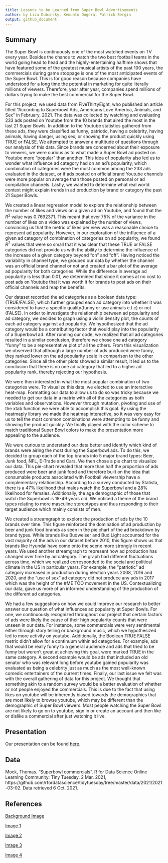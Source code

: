 ```yaml
---
title: Lessons to be Learned from Super Bowl Advertisements
author: by Liza Dubinsky, Kemunto Ongera, Patrick Bergin
output: github_document
---
```


## Summary

The Super Bowl is continuously one of the most watched events on TV every year. Besides the chance to watch the two best football teams in the world going head to head and the highly-entertaining halftime shows that have featured some of the greatest musical artists of the past 100 years, the commercials during game stoppage is one of the most anticipated events of the Super Bowl. This is for good reason because companies have understood for a long time the potential in marketing for quite literally millions of viewers. Therefore, year after year, companies spend millions of dollars trying to make the best commercial for the Super Bowl.

For this project, we used data from FiveThirtyEight, who published an article titled “According to Superbowl Ads, Americans Love America, Animals, and Sex” in February, 2021. The data was collected by watching and evaluating 233 ads posted on Youtube from the 10 brands that aired the most in the last 21 Super Bowls. In addition to the Youtube statistics gathered from these ads, they were classified as funny, patriotic, having a celebrity, having animals, having danger, using sex, or showing the product quickly using TRUE or FALSE. We attempted to answer a multitude of questions through our analysis of this data. Since brands are concerned about their exposure to viewers, we were curious as to what made a Super Bowl ad posted on Youtube more “popular” than another. This idea of popularity also led us to wonder what influence ad category had on an ad’s popularity, which combination of categories were the most common among the 233 ads evaluated in the dataset, or if ads posted on official brand Youtube channels were more popular on average than those posted on personal or ad compilation channels. Lastly, we wanted to determine what real world context might explain trends in ad production by brand or category the past 21 Super Bowls. 

We created a linear regression model to explore the relationship between the number of likes and views on a given ad on Youtube, and found that the $R^2$ value was 0.7692371. This meant that over 75% of the variance in the number of likes on a video was explained by the number of views, convincing us that the metric of likes per view was a reasonable choice to represent ad popularity. However, in our exploration of the influence of a given ad category of combination of categories on ad popularity, we found $R^2$ values that were so small that it was clear that these TRUE or FALSE categories did not provide us with the ability to determine the influence of the increase of a given category beyond “on” and “off”. Having noticed the variability in channel type, we grouped our data by whether the channel was an official brand channel or not and created a bar plot of the average ad popularity for both categories. While the difference in average ad popularity is less than 0.01, we determined that since it comes at no cost to post ads on Youtube that it was worth it for brands to post ads on their official channels and reap the benefits.

Our dataset recorded  the ad categories as a boolean data type: (TRUE/FALSE), which further grouped each ad category into whether it was considered to have a specific quality(funny or use animals e.t.c) or not (FALSE). In order to investigate the relationship between ad popularity and ad category, we decided to graph using a violin density plot, the counts of each ad category against ad popularity. We hypothesized that the ad category would be a contributing factor that would play into the popularity of a Superbowl ad. After running our code, we realized that all ad categories resulted in a similar conclusion, therefore we chose one ad category “funny” to be a representative plot of all the others. From this visualization we observed that although a large number of ads produced were funny, they ranked lower on the ad popularity scale in comparison to the other categories. Since all the other plots showed a similar result, it led us to the conclusion that there is no one ad category that led to a higher ad popularity rank, thereby rejecting our hypothesis.  

We were then interested in what the most popular combination of two categories were. To visualize this data, we elected to use an interactive heat-map. Formatting our data to allow us to do so was tricky because we needed to get our data in a matrix with all of the categories as both variables and observations. However through mutation, pivoting and use of the xtab function we were able to accomplish this goal. By using the heatmaply library we made the heatmap interactive, so it was very easy for us to tell the most common combinations were attempting to be funny and showing the product quickly. We finally played with the color scheme to match traditional Super Bowl colors to make the presentation more appealing to the audience.

We were curious to understand our data better and identify which kind of brands were airing the most during the Superbowl ads. To do this, we decided to group each of the top brands into 5 major brand types: Beer, Junk food, NFL, E-Trade and Cars. We then chose a pie chart to visualize our data. This pie-chart revealed that more than half the proportion of ads produced were beer and junk food and therefore built on the idea that consumable products associated with Football viewership have a complementary relationship. According to a survey conducted by Statista, there is a 47% likelihood that males watch the Superbowl and a 28% likelihood for females. Additionally, the age demographic of those that watch the Superbowl is 18-49 years old. We noticed a theme of the brand types relating to more masculine stereotypes and thus responding to their target audience which mainly consists of men. 

We created a streamgraph to explore the production of ads by the 10 brands over time. This figure reinforced the domination of ad production by beer and junk food brands as seen in the pie chart of the ad breakdown by brand types. While brands like Budweiser and Bud Light accounted for the vast majority of the ads in our dataset before 2010, this figure shows us that brands like Hyundai have come onto the scene more strongly in recent years. We used another streamgraph to represent how ad production has changed over time by ad category. The graph had different fluctuations across time, which we realized corresponded to the social and political climate in the US in particular years. For example, the “patriotic” ad category increased in production during election years 2008, 2016 and 2020, and the “use of sex” ad category did not produce any ads in 2017 which was the height of the #ME TOO movement in the US. Contextualizing our data, gave us more of an informed understanding of the production of the different ad categories. 

We had a few suggestions on how we could improve our research to better answer our question of what influences ad popularity at Super Bowls. For one, we continuously recognized throughout our project that certain factors of ads were likely the cause of their high popularity counts that were unseen in our data. For instance, some commercials were very sentimental either through story telling or background music, which we hypothesized led to more activity on youtube. Additionally, the Boolean TRUE FALSE metric didn’t allow for a continuum within ad categories. For example, ads that would be really funny to a general audience and ads that tried to be funny but weren't great at achieving this goal, were marked TRUE in the same category. A second example would be ads that included an old senator who was relevant long before youtube gained popularity was evaluated as being a celebrity just as much as the most well-known comedic entertainers of the current times. 
Finally, our last issue we felt was with the overall gathering of data for this project. We thought that something akin to a random survey would be a better evaluation of whether or not people enjoyed the commercials. This is due to the fact that using likes on youtube will be inherently biased towards the demographics that are most likely to browse youtube, which may be different than the demographic of Super Bowl viewers. Most people watching the Super Bowl are not likely to go on to youtube, sign in or create an account and then like or dislike a commercial after just watching it live.

## Presentation

Our presentation can be found [here](presentation/presentation.html).

## Data 

Mock, Thomas. “Superbowl commercials”. R for Data Science Online Learning Community: Tiny Tuesday. 2 Mar. 2021, https://github.com/rfordatascience/tidytuesday/tree/master/data/2021/2021-03-02. Data retrieved 6 Oct. 2021.

## References

[Background Image](https://toddstocker.wordpress.com/2013/02/04/what-to-do-when-your-lights-go-out/)

[Image 1](http://www.stickpng.com/img/icons-logos-emojis/iconic-brands/superbowl-logo)

[Image 2](https://github.com/rfordatascience/tidytuesday/blob/master/data/2021/2021-03-02/readme.md)

[Image 3](https://www.gamblingsites.org/blog/super-bowl-53-odds-will-win-next-year/)

[Image 4](https://www.gamblerspick.com/news/industry/the-nfl-scores-a-hat-trick-with-caesars-draftkings-and-fanduel-r1706/)
